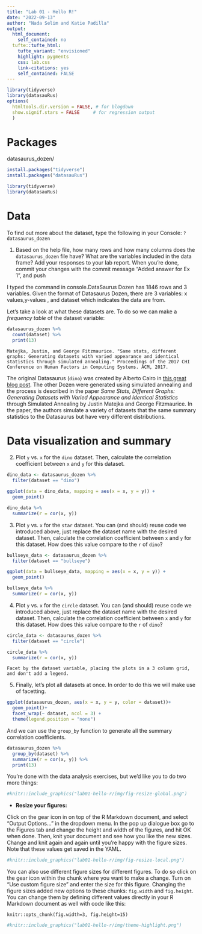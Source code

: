 ```yaml
---
title: "Lab 01 - Hello R!"
date: "2022-09-13"
author: "Nada Selim and Katie Padilla"
output: 
  html_document: 
    self_contained: no
  tufte::tufte_html:
    tufte_variant: "envisioned"
    highlight: pygments
    css: lab.css
    link-citations: yes
    self_contained: FALSE
---
```


```r
library(tidyverse)
library(datasauRus)
options(
  htmltools.dir.version = FALSE, # for blogdown
  show.signif.stars = FALSE     # for regression output
  )
```




# Packages
datasaurus_dozen/

```r
install.packages("tidyverse")
install.packages("datasauRus")
```



```r
library(tidyverse) 
library(datasauRus)
```



# Data



To find out more about the dataset, type the following in your Console: 
```?datasaurus_dozen``` 


1. Based on the help file, how many rows and how many columns does the `datasaurus_dozen` file have? What are the variables included in the data frame? Add your responses to your lab report. When you're done, commit your changes with the commit message "Added answer for Ex 1", and push



 I typed the command in console.DataSaurus Dozen has 1846 rows and 3 variables. Given the format of Datasaurus Dozen, there are 3 variables: x values,y-values , and dataset which indicates the data are from.





Let's take a look at what these datasets are. To do so we can make a *frequency table* of the dataset variable:

```r
datasaurus_dozen %>%
  count(dataset) %>%
  print(13)
```

```marginfigure
Matejka, Justin, and George Fitzmaurice. "Same stats, different graphs: Generating datasets with varied appearance and identical statistics through simulated annealing." Proceedings of the 2017 CHI Conference on Human Factors in Computing Systems. ACM, 2017.
```

The original Datasaurus (`dino`) was created by Alberto Cairo in [this great blog post](http://www.thefunctionalart.com/2016/08/download-datasaurus-never-trust-summary.html). The other Dozen were generated using simulated annealing and the process is described in the paper *Same Stats, Different Graphs: Generating Datasets with Varied Appearance and Identical Statistics* through Simulated Annealing by Justin Matejka and George Fitzmaurice. In the paper, the authors simulate a variety of datasets that the same summary statistics to the Datasaurus but have very different distributions.

# Data visualization and summary

2. Plot `y` vs. `x` for the `dino` dataset. Then, calculate the correlation coefficient between `x` and `y` for this dataset.



```r
dino_data <- datasaurus_dozen %>%
  filter(dataset == "dino")
```



```r
ggplot(data = dino_data, mapping = aes(x = x, y = y)) +
  geom_point()

```

```r
dino_data %>%
  summarize(r = cor(x, y))
```


3. Plot `y` vs. `x` for the `star` dataset. You can (and should) reuse code we introduced above, just replace the dataset name with the desired dataset. Then, calculate the correlation coefficient between `x` and `y` for this dataset. How does this value compare to the `r` of `dino`?
```r
bullseye_data <- datasaurus_dozen %>%
  filter(dataset == "bullseye")
```
```r
ggplot(data = bullseye_data, mapping = aes(x = x, y = y)) +
  geom_point()
```
```r
bullseye_data %>%
  summarize(r = cor(x, y))
```


4. Plot `y` vs. `x` for the `circle` dataset. You can (and should) reuse code we introduced above, just replace the dataset name with the desired dataset. Then, calculate the correlation coefficient between `x` and `y` for this dataset. How does this value compare to the `r` of `dino`?
```r
circle_data <- datasaurus_dozen %>%
  filter(dataset == "circle")
```
```r
circle_data %>%
  summarize(r = cor(x, y))
```




```marginfigure
Facet by the dataset variable, placing the plots in a 3 column grid, and don't add a legend.
```

5. Finally, let's plot all datasets at once. In order to do this we will make use of facetting.

```r
ggplot(datasaurus_dozen, aes(x = x, y = y, color = dataset))+
  geom_point()+
  facet_wrap(~ dataset, ncol = 3) +
  theme(legend.position = "none")
```

And we can use the `group_by` function to generate all the summary correlation coefficients.

```r
datasaurus_dozen %>%
  group_by(dataset) %>%
  summarize(r = cor(x, y)) %>%
  print(13)
```

You're done with the data analysis exercises, but we'd like you to do two more things:

```r
#knitr::include_graphics("lab01-hello-r/img/fig-resize-global.png")
```

- **Resize your figures:** 

Click on the gear icon in on top of the R Markdown document, and select "Output Options..." in the dropdown menu. In the pop up dialogue box go to the Figures tab and change the height and width of the figures, and hit OK when done. Then, knit your document and see how you like the new sizes. Change and knit again and again until you're happy with the figure sizes. Note that these values get saved in the YAML.

```r
#knitr::include_graphics("lab01-hello-r/img/fig-resize-local.png")
```

You can also use different figure sizes for different figures. To do so click on the gear icon within the chunk where you want to make a change. Turn on "Use custom figure size" and enter the size for this figure. Changing the figure sizes added new options to these chunks: `fig.width` and `fig.height`. You can change them by defining different values directly in your R Markdown document as well with code like this:

```
knitr::opts_chunk(fig.width=3, fig.height=15)
```

```r
#knitr::include_graphics("lab01-hello-r/img/theme-highlight.png")
```



